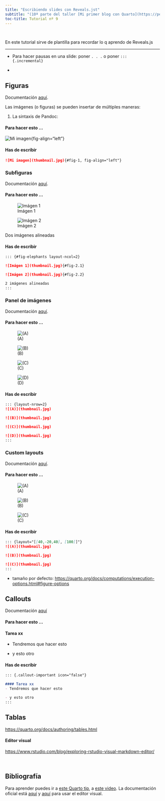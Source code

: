 ```yaml
---
title: "Escribiendo slides con Reveals.jst"
subtitle: "(10ª parte del taller [Mi primer blog con Quarto](https://perezp44.github.io/taller.primer.blog/))"
toc-title: Tutorial nº 9
---
```


<!--This is a comment. Comments are not displayed in the browser-->

<br>

En este tutorial sirve de plantilla para recordar lo q aprendo de Reveals.js

--------------------------------------------------------------------------------



- Para hacer pausas en una slide: poner  `. . . ` o poner `::: {.incremental}`

- 



## Figuras

Documentación [aquí](https://quarto.org/docs/authoring/figures.html).

Las imágenes (o figuras) se pueden insertar de múltiples maneras:


1. La sintaxis de Pandoc:

::: panel-tabset
#### Para hacer esto ...

![Mi imagen](thumbnail.jpg){#fig1}{fig-align="left"}

#### Has de escribir

``` markdown
![Mi imagen](thumbnail.jpg){#fig-1, fig-align="left"}
```

:::


### Subfiguras


Documentación [aquí](https://quarto.org/docs/authoring/figures.html#subfigures).

::: panel-tabset
#### Para hacer esto ...


::: {#fig-elephants layout-ncol=2}

![Imágen 1](thumbnail.jpg){#fig-2.1}

![Imágen 2](thumbnail.jpg){#fig-2.2}

Dos imágenes alineadas
:::


#### Has de escribir


``` markdown
::: {#fig-elephants layout-ncol=2}

![Imágen 1](thumbnail.jpg){#fig-2.1}

![Imágen 2](thumbnail.jpg){#fig-2.2}

2 imágenes alineadas
:::
```

:::

### Panel de imágenes

Documentación [aquí](https://quarto.org/docs/authoring/figures.html#figure-panels).

::: panel-tabset
#### Para hacer esto ...

::: {layout-nrow=2}
![(A)](thumbnail.jpg)

![(B)](thumbnail.jpg)

![(C)](thumbnail.jpg)

![(D)](thumbnail.jpg)
:::

#### Has de escribir

``` markdown
::: {layout-nrow=2}
![(A)](thumbnail.jpg)

![(B)](thumbnail.jpg)

![(C)](thumbnail.jpg)

![(D)](thumbnail.jpg)
:::
```

:::


### Custom layouts

Documentación [aquí](https://quarto.org/docs/authoring/figures.html#complex-layouts).

::: panel-tabset
#### Para hacer esto ...


::: {layout="[[40,-20,40], [100]]"}
![(A)](thumbnail.jpg)

![(B)](thumbnail.jpg)

![(C)](thumbnail.jpg)
:::


#### Has de escribir

``` markdown
::: {layout="[[40,-20,40], [100]]"}
![(A)](thumbnail.jpg)

![(B)](thumbnail.jpg)

![(C)](thumbnail.jpg)
:::
```
:::


- tamaño por defecto: <https://quarto.org/docs/computations/execution-options.html#figure-options>


## Callouts

Documentación [aquí](https://quarto.org/docs/authoring/callouts.html)


:::: panel-tabset
#### Para hacer esto ...

::: {.callout-important icon="false"}
#### Tarea xx
- Tendremos que hacer esto 

- y esto otro
:::

#### Has de escribir

``` markdown
::: {.callout-important icon="false"}

#### Tarea xx
- Tendremos que hacer esto 

- y esto otro
:::
```

::::





## Tablas

<https://quarto.org/docs/authoring/tables.html>

#### Editor visual

<https://www.rstudio.com/blog/exploring-rstudio-visual-markdown-editor/>

<br>


## Bibliografía

Para aprender puedes ir a [este Quarto tip](https://mine-cetinkaya-rundel.github.io/quarto-tip-a-day/posts/24-citations/), a  [este video](https://youtu.be/d8jSN998Mtw?t=3757). La documentación oficial está [aquí](https://quarto.org/docs/authoring/footnotes-and-citations.html) y [aquí](https://quarto.org/docs/visual-editor/technical.html#citations) para usar el editor visual.